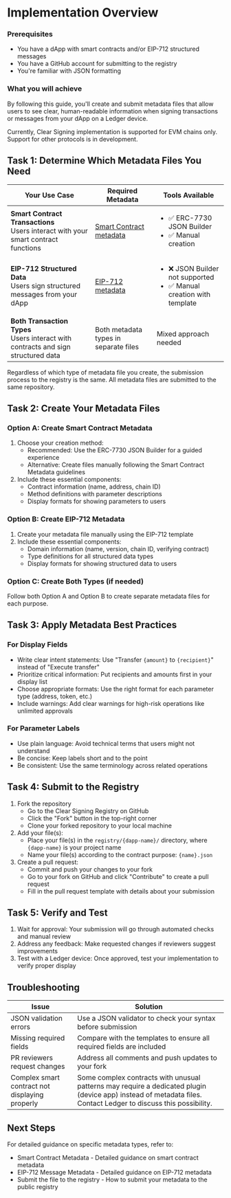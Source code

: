
# Implementation Overview

### Prerequisites

- You have a dApp with smart contracts and/or EIP-712 structured messages
- You have a GitHub account for submitting to the registry
- You're familiar with JSON formatting 

### What you will achieve

By following this guide, you'll create and submit metadata files that allow users to see clear, human-readable information when signing transactions or messages from your dApp on a Ledger device.

<Callout type="warning" emoji="⚠️">
    Currently, Clear Signing implementation is supported for EVM chains only. Support for other protocols is in development.
</Callout>


## Task 1: Determine Which Metadata Files You Need

| Your Use Case | Required Metadata | Tools Available |
| ------------- | ----------------- | --------------- |
| <b>Smart Contract Transactions</b> <br/> Users interact with your smart contract functions | [Smart Contract metadata](./smart-contract) | <ul><li>✅ ERC-7730 JSON Builder</li><li>✅ Manual creation</li></ul>|
| <b>EIP-712 Structured Data</b> <br/> Users sign structured messages from your dApp | [EIP-712 metadata](./EIP712-message) | <ul><li>❌ JSON Builder not supported</li><li>✅ Manual creation with template</li></ul>|
| <b>Both Transaction Types</b> <br/> Users interact with contracts and sign structured data | Both metadata types in separate files | Mixed approach needed |

<Callout type="info" emoji="ℹ️">
    Regardless of which type of metadata file you create, the submission process to the registry is the same. All metadata files are submitted to the same repository.
</Callout>

## Task 2: Create Your Metadata Files

### Option A: Create Smart Contract Metadata

1. Choose your creation method:
    - Recommended: Use the ERC-7730 JSON Builder for a guided experience
    - Alternative: Create files manually following the Smart Contract Metadata guidelines
2. Include these essential components:
    - Contract information (name, address, chain ID)
    - Method definitions with parameter descriptions
    - Display formats for showing parameters to users

### Option B: Create EIP-712 Metadata

1. Create your metadata file manually using the EIP-712 template
2. Include these essential components:
    - Domain information (name, version, chain ID, verifying contract)
    - Type definitions for all structured data types
    - Display formats for showing structured data to users

### Option C: Create Both Types (if needed)

Follow both Option A and Option B to create separate metadata files for each purpose.

## Task 3: Apply Metadata Best Practices

### For Display Fields

- Write clear intent statements: Use "Transfer `{amount}` to `{recipient}`" instead of "Execute transfer"
- Prioritize critical information: Put recipients and amounts first in your display list
- Choose appropriate formats: Use the right format for each parameter type (address, token, etc.)
- Include warnings: Add clear warnings for high-risk operations like unlimited approvals

### For Parameter Labels

- Use plain language: Avoid technical terms that users might not understand
- Be concise: Keep labels short and to the point
- Be consistent: Use the same terminology across related operations

## Task 4: Submit to the Registry

1. Fork the repository
    - Go to the Clear Signing Registry on GitHub
    - Click the "Fork" button in the top-right corner
    - Clone your forked repository to your local machine
2. Add your file(s):
    - Place your file(s) in the `registry/{dapp-name}/` directory, where `{dapp-name}` is your project name
    - Name your file(s) according to the contract purpose: `{name}.json`
3. Create a pull request:
    - Commit and push your changes to your fork
    - Go to your fork on GitHub and click "Contribute" to create a pull request
    - Fill in the pull request template with details about your submission

## Task 5: Verify and Test

1. Wait for approval: Your submission will go through automated checks and manual review
2. Address any feedback: Make requested changes if reviewers suggest improvements
3. Test with a Ledger device: Once approved, test your implementation to verify proper display

## Troubleshooting

| Issue | Solution |
| ----- | -------- |
| JSON validation errors | Use a JSON validator to check your syntax before submission |
| Missing required fields | Compare with the templates to ensure all required fields are included |
| PR reviewers request changes | Address all comments and push updates to your fork |
| Complex smart contract not displaying properly | Some complex contracts with unusual patterns may require a dedicated plugin (device app) instead of metadata files. Contact Ledger to discuss this possibility. |

## Next Steps

For detailed guidance on specific metadata types, refer to:
- Smart Contract Metadata - Detailed guidance on smart contract metadata
- EIP-712 Message Metadata - Detailed guidance on EIP-712 metadata
- Submit the file to the registry - How to submit your metadata to the public registry